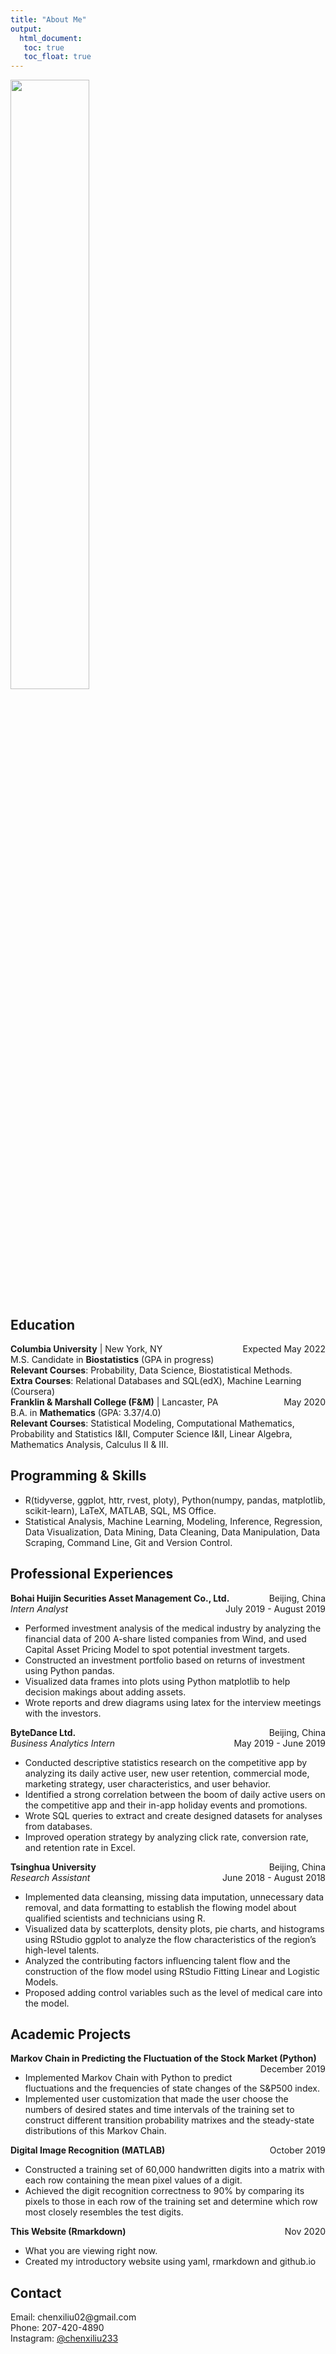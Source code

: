 ```yaml
---
title: "About Me"
output: 
  html_document:
   toc: true
   toc_float: true
---
```

<img src=".\images\DSC01420.jpg" style="width:50%">

## Education

**Columbia University** | New York, NY[Expected May 2022]{style="float:right"}
\
M.S. Candidate in **Biostatistics** (GPA in progress)
\
**Relevant Courses**: Probability, Data Science, Biostatistical Methods. 
\
**Extra Courses**: Relational Databases and SQL(edX), Machine Learning (Coursera)
\
**Franklin & Marshall College (F&M)** | Lancaster, PA[May 2020]{style="float:right"}
\
B.A. in **Mathematics** (GPA: 3.37/4.0)
\
**Relevant Courses**: Statistical Modeling, Computational Mathematics, Probability and Statistics I&II, Computer Science I&II, Linear Algebra, Mathematics Analysis, Calculus II & III. 

## Programming & Skills
* R(tidyverse, ggplot, httr, rvest, ploty), Python(numpy, pandas, matplotlib, scikit-learn), LaTeX, MATLAB, SQL, MS Office.
\
* Statistical Analysis, Machine Learning, Modeling, Inference, Regression, Data Visualization, Data Mining, Data Cleaning, Data Manipulation, Data Scraping, Command Line, Git and Version Control.
\

## Professional Experiences
**Bohai Huijin Securities Asset Management Co., Ltd.**[Beijing, China]{style="float:right"}  
*Intern Analyst*[July 2019 - August 2019]{style="float:right"}

* Performed investment analysis of the medical industry by analyzing the financial data of 200 A-share listed companies from Wind, and used Capital Asset Pricing Model to spot potential investment targets.
\
* Constructed an investment portfolio based on returns of investment using Python pandas.
\
* Visualized data frames into plots using Python matplotlib to help decision makings about adding assets.
\
* Wrote reports and drew diagrams using latex for the interview meetings with the investors.

**ByteDance Ltd.** [Beijing, China]{style="float:right"}  
*Business Analytics Intern*[May 2019 - June 2019]{style="float:right"}

* Conducted descriptive statistics research on the competitive app by analyzing its daily active user, new user retention, commercial mode, marketing strategy, user characteristics, and user behavior.
* Identified a strong correlation between the boom of daily active users on the competitive app and their in-app holiday events and promotions.
* Wrote SQL queries to extract and create designed datasets for analyses from databases.
* Improved operation strategy by analyzing click rate, conversion rate, and retention rate in Excel. 

**Tsinghua University** [Beijing, China]{style="float:right"}  
*Research Assistant* [June 2018 - August 2018]{style="float:right"}

* Implemented data cleansing, missing data imputation, unnecessary data removal, and data formatting  to establish the flowing model about qualified scientists and technicians using R. 
* Visualized data by scatterplots, density plots,  pie charts, and histograms using RStudio ggplot to analyze the flow characteristics of the region's high-level talents.
* Analyzed the contributing factors influencing talent flow and the construction of the flow model using RStudio Fitting Linear and Logistic Models. 
* Proposed adding control variables such as the level of medical care into the model.

## Academic Projects
**Markov Chain in Predicting the Fluctuation of the Stock Market (Python)** [December 2019]{style="float:right"}

* Implemented Markov Chain with Python to predict fluctuations and the frequencies of state changes of the S&P500 index.
* Implemented user customization that made the user choose the numbers of desired states and time intervals of the training set to construct different transition probability matrixes and the steady-state distributions of this Markov Chain.

**Digital Image Recognition (MATLAB)** [October 2019]{style="float:right"}

* Constructed a training set of 60,000 handwritten digits into a matrix with each row containing the mean pixel values of a digit.
* Achieved the digit recognition correctness to 90% by comparing its pixels to those in each row of the training set and determine which row most closely resembles the test digits.

**This Website (Rmarkdown)** [Nov 2020]{style="float:right"}

* What you are viewing right now. 
* Created my introductory website using yaml, rmarkdown and github.io

## Contact
Email: chenxiliu02@gmail.com
\
Phone: 207-420-4890
\
Instagram: [\@chenxiliu233](https://www.instagram.com/chenxiliu233/)